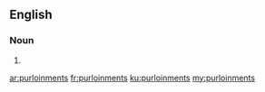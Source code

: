 ==English==

===Noun===
{{head|en|noun plural form}}

# {{plural of|purloinment|lang=en}}

[[ar:purloinments]]
[[fr:purloinments]]
[[ku:purloinments]]
[[my:purloinments]]